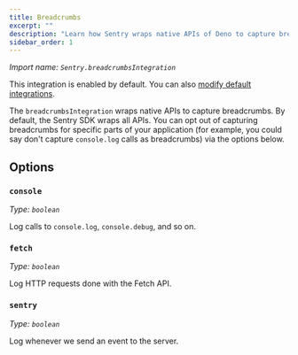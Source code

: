 ```yaml
---
title: Breadcrumbs
excerpt: ""
description: "Learn how Sentry wraps native APIs of Deno to capture breadcrumbs."
sidebar_order: 1
---
```


_Import name: `Sentry.breadcrumbsIntegration`_

This integration is enabled by default. You can also [modify default integrations](./../#modifying-default-integrations).

The `breadcrumbsIntegration` wraps native APIs to capture breadcrumbs.
By default, the Sentry SDK wraps all APIs. You can opt out of capturing breadcrumbs for specific parts of your application (for example, you could say don't capture `console.log` calls as breadcrumbs) via the options below.

## Options

### `console`

_Type: `boolean`_

Log calls to `console.log`, `console.debug`, and so on.

### `fetch`

_Type: `boolean`_

Log HTTP requests done with the Fetch API.

### `sentry`

_Type: `boolean`_

Log whenever we send an event to the server.

